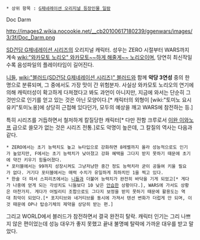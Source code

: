  * 상위 항목 : [[G제네레이션 오리지널 등장인물 일람]]
Doc Darm

http://images2.wikia.nocookie.net/__cb20100617180239/ggenwars/images/3/3f/Doc_Darm.png

[[SD건담 G제네레이션 시리즈]]의 오리지널 캐릭터. 성우는 ZERO 시절부터 WARS까지 계속 [[wiki:"와카모토 노리오" 와카모토~~하게 해줄게~~ 노리오]]이며, 당연히 최신작일수록 음성파일의 플레이타임이 길어진다.

[[니들]], [[wiki:"블러드(SD건담 G제네레이션 시리즈)" 블러드]]와 함께 '''악당 3연성''' 중의 한 명으로 분류되며, 그 중에서도 가장 맛이 간 위험분자. 사실상 와카모토 노리오의 연기에 의해 캐릭터성이 확고하게 다져졌다고 봐도 과언이 아니지만, 지금에 와서는 단순히 그것만으로 인기를 얻고 있는 것은 아닌 모양이다.[* 캐릭터의 외형이 [wiki:"토미노 요시유키"토미노옹]에 상당히 근접해 있다던가, 모두의 예상을 깨고 WARS에 참전하는 등.]

특히 시리즈를 거듭하면서 철저하게 칼질당한 캐릭터[* 다만 전함 크루로서 [[이완 이와노프]] 급으로 쓸모가 없는 것은 시리즈 전통.]로도 악명이 높은데, 그 칼질의 역사는 다음과 같다.
 * ZERO에서는 초기 능력치도 높고 뉴타입으로 강화하면 8레벨까지 올라 성능적으로도 인기가 높았지만, F에서는 초기 능력치가 낮아졌고 강화 혜택을 그다지 받지 못하기 때문에 초기에 약간 키우기 힘들어졌다.
 * 포터블에서는 99까지 성장시켜도 그냥저냥한 중간 정도 능력치라 굳이 공들여 키울 필요가 없다. 거기다 포터블에서는 매력 수치가 유일하게 최하치인 1을 찍고 있다.
 * 한술 더 떠서 스피리츠에서는 [[니들]]과 더불어 능력치가 완전히 바닥을 기게 되었고[* 게다가 나중에 얻게 되는 각성치도 니들보다 10 낮은 [[안습]]한 상황이다.], WARS에 가서도 상황은 마찬가지. 게다가 어빌리티 조합으로도 그다지 보정을 받지 못하기 때문에 활용도는 역대 최악이 되었다.[* 포지티브와 네거티브를 동시에 가져서 텐션 변화가 더럽게 안 되며, 이것 때문에 OP나 탑승기체의 제약을 상당히 받는 편.]

그리고 WORLD에서 블러드가 참전하면서 결국 완전히 탈락. 캐릭터 인기는 그리 나쁘지 않은 편이었는데 성능 대우가 좋지 못했고 끝내 불명예 탈락에 가까운 대우를 받고 말았다.
